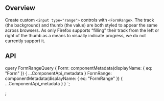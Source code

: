 


<PageHeader
  title="Range"
  subTitle="Use our custom range inputs for consistent cross-browser styling and built-in customization."
/>

## Overview

Create custom `<input type="range">` controls with `<FormRange>`. The track
(the background) and thumb (the value) are both styled to appear the same
across browsers. As only Firefox supports “filling” their track from the left
or right of the thumb as a means to visually indicate progress, we do not
currently support it.

<ReactPlayground codeText={Range} />

## API

<ComponentApi metadata={props.data.FormRange} exportedBy={props.data.Form} />

  query FormRangeQuery {
    Form: componentMetadata(displayName: { eq: "Form" }) {
      ...ComponentApi_metadata
    }
    FormRange: componentMetadata(displayName: { eq: "FormRange" }) {
      ...ComponentApi_metadata
    }
  }
`;

;

